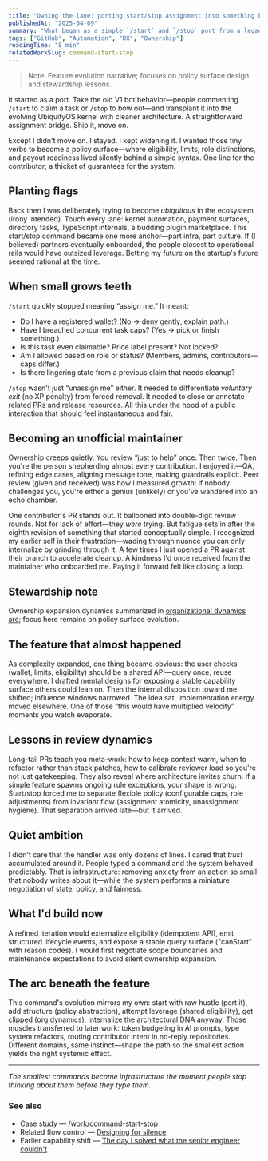 ```yaml
---
title: "Owning the lane: porting start/stop assignment into something bigger"
publishedAt: "2025-04-09"
summary: "What began as a simple `/start` and `/stop` port from a legacy bot became a living policy surface—limits, roles, wallet gating, and hard lessons about stewardship, review fatigue, and missed evolution." 
tags: ["GitHub", "Automation", "DX", "Ownership"]
readingTime: "8 min"
relatedWorkSlug: command-start-stop
---
```


> Note: Feature evolution narrative; focuses on policy surface design and stewardship lessons.

It started as a port. Take the old V1 bot behavior—people commenting `/start` to claim a task or `/stop` to bow out—and transplant it into the evolving UbiquityOS kernel with cleaner architecture. A straightforward assignment bridge. Ship it, move on.

Except I didn't move on. I stayed. I kept widening it. I wanted those tiny verbs to become a policy surface—where eligibility, limits, role distinctions, and payout readiness lived silently behind a simple syntax. One line for the contributor; a thicket of guarantees for the system.

## Planting flags
Back then I was deliberately trying to become *ubiquitous* in the ecosystem (irony intended). Touch every lane: kernel automation, payment surfaces, directory tasks, TypeScript internals, a budding plugin marketplace. This start/stop command became one more anchor—part infra, part culture. If (I believed) partners eventually onboarded, the people closest to operational rails would have outsized leverage. Betting my future on the startup's future seemed rational at the time.

## When small grows teeth
`/start` quickly stopped meaning “assign me.” It meant:
- Do I have a registered wallet? (No → deny gently, explain path.)
- Have I breached concurrent task caps? (Yes → pick or finish something.)
- Is this task even claimable? Price label present? Not locked?
- Am I allowed based on role or status? (Members, admins, contributors—caps differ.)
- Is there lingering state from a previous claim that needs cleanup?

`/stop` wasn't just “unassign me” either. It needed to differentiate *voluntary exit* (no XP penalty) from forced removal. It needed to close or annotate related PRs and release resources. All this under the hood of a public interaction that should feel instantaneous and fair.

## Becoming an unofficial maintainer
Ownership creeps quietly. You review “just to help” once. Then twice. Then you're the person shepherding almost every contribution. I enjoyed it—QA, refining edge cases, aligning message tone, making guardrails explicit. Peer review (given and received) was how I measured growth: if nobody challenges you, you're either a genius (unlikely) or you've wandered into an echo chamber.

One contributor's PR stands out. It ballooned into double-digit review rounds. Not for lack of effort—they *were* trying. But fatigue sets in after the eighth revision of something that started conceptually simple. I recognized my earlier self in their frustration—wading through nuance you can only internalize by grinding through it. A few times I just opened a PR against their branch to accelerate cleanup. A kindness I'd once received from the maintainer who onboarded me. Paying it forward felt like closing a loop.

## Stewardship note
Ownership expansion dynamics summarized in [organizational dynamics arc](/writing/organizational-dynamics-arc); focus here remains on policy surface evolution.

## The feature that almost happened
As complexity expanded, one thing became obvious: the user checks (wallet, limits, eligibility) should be a shared API—query once, reuse everywhere. I drafted mental designs for exposing a stable capability surface others could lean on. Then the internal disposition toward me shifted; influence windows narrowed. The idea sat. Implementation energy moved elsewhere. One of those “this would have multiplied velocity” moments you watch evaporate.

## Lessons in review dynamics
Long-tail PRs teach you meta-work: how to keep context warm, when to refactor rather than stack patches, how to calibrate reviewer load so you're not just gatekeeping. They also reveal where architecture invites churn. If a simple feature spawns ongoing rule exceptions, your shape is wrong. Start/stop forced me to separate flexible policy (configurable caps, role adjustments) from invariant flow (assignment atomicity, unassignment hygiene). That separation arrived late—but it arrived.

## Quiet ambition
I didn't care that the handler was only dozens of lines. I cared that *trust* accumulated around it. People typed a command and the system behaved predictably. That is infrastructure: removing anxiety from an action so small that nobody writes about it—while the system performs a miniature negotiation of state, policy, and fairness.

## What I'd build now
A refined iteration would externalize eligibility (idempotent API), emit structured lifecycle events, and expose a stable query surface ("canStart" with reason codes). I would first negotiate scope boundaries and maintenance expectations to avoid silent ownership expansion.

## The arc beneath the feature
This command's evolution mirrors my own: start with raw hustle (port it), add structure (policy abstraction), attempt leverage (shared eligibility), get clipped (org dynamics), internalize the architectural DNA anyway. Those muscles transferred to later work: token budgeting in AI prompts, type system refactors, routing contributor intent in no-reply repositories. Different domains, same instinct—shape the path so the smallest action yields the right systemic effect.

---

*The smallest commands become infrastructure the moment people stop thinking about them before they type them.*

### See also
- Case study — [/work/command-start-stop](/work/command-start-stop)
- Related flow control — [Designing for silence](/writing/guiding-contributors-in-no-reply-repos)
- Earlier capability shift — [The day I solved what the senior engineer couldn't](/writing/type-safe-webhook-events)
